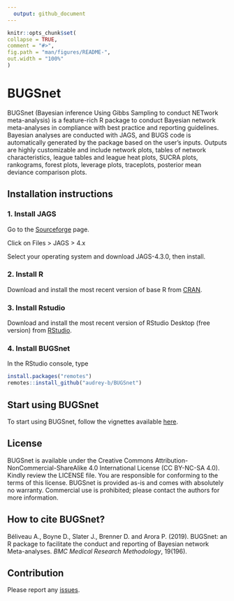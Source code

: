 ```yaml
---
  output: github_document
---
```

  
  <!-- README.md is generated from README.Rmd. Please edit that file -->
  
  ```r
knitr::opts_chunk$set(
  collapse = TRUE,
  comment = "#>",
  fig.path = "man/figures/README-",
  out.width = "100%"
)
```

# BUGSnet

BUGSnet (Bayesian inference Using Gibbs Sampling to conduct NETwork meta-analysis) is a feature-rich R package to conduct Bayesian network meta-analyses in compliance with best practice and reporting guidelines. Bayesian analyses are conducted with JAGS, and BUGS code is automatically generated by the package based on the user's inputs. Outputs are highly customizable and include network plots, tables of network characteristics, league tables and league heat plots, SUCRA plots, rankograms, forest plots, leverage plots, traceplots, posterior mean deviance comparison plots.

## Installation instructions

### 1. Install JAGS ###

Go to the [Sourceforge](https://sourceforge.net/projects/mcmc-jags/) page.

Click on Files > JAGS > 4.x 

Select your operating system and download JAGS-4.3.0, then install.

### 2. Install R ###

Download and install the most recent version of base R from [CRAN](https://cran.r-project.org/).

### 3. Install Rstudio ###

Download and install the most recent version of RStudio Desktop (free version) from [RStudio](https://www.rstudio.com/products/rstudio/download).

### 4. Install BUGSnet ###

In the RStudio console, type

```r
install.packages("remotes")
remotes::install_github("audrey-b/BUGSnet")
```

## Start using BUGSnet

To start using BUGSnet, follow the vignettes available [here](https://bugsnetsoftware.github.io/).


## License

BUGSnet is available under the Creative Commons Attribution-NonCommercial-ShareAlike 4.0 International License (CC BY-NC-SA 4.0). Kindly review the LICENSE file. You are responsible for conforming to the terms of this license. BUGSnet is provided as-is and comes with absolutely no warranty. Commercial use is prohibited; please contact the authors for more information.


## How to cite BUGSnet?

Béliveau A., Boyne D., Slater J., Brenner D. and Arora P. (2019). BUGSnet: an R package to facilitate the conduct and reporting of Bayesian network Meta-analyses. *BMC Medical Research Methodology*, 19(196).

## Contribution

Please report any [issues](https://github.com/audrey-b/BUGSnet/issues).

